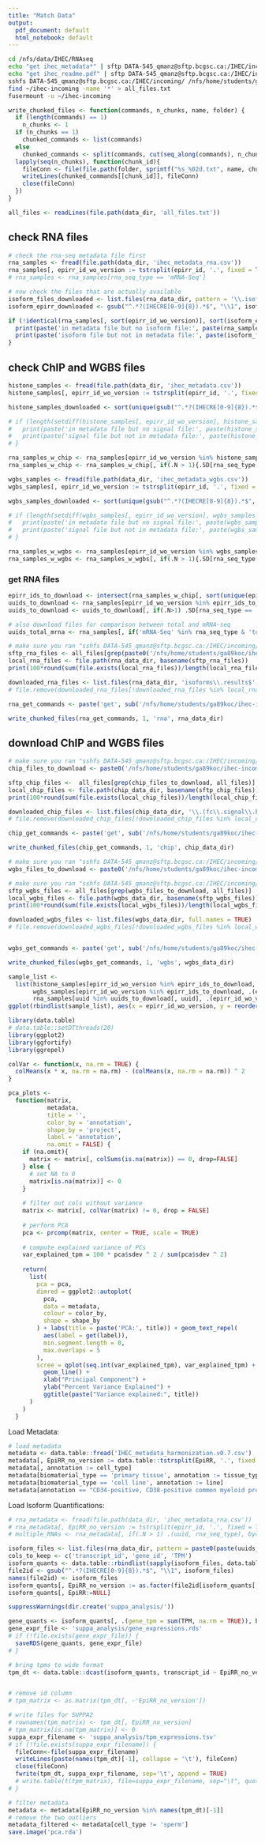 ```yaml
---
title: "Match Data"
output: 
  pdf_document: default
  html_notebook: default
---
```



```bash
cd /nfs/data/IHEC/RNAseq
echo "get ihec_metadata*" | sftp DATA-545_qmanz@sftp.bcgsc.ca:/IHEC/incoming/readme
echo "get ihec_readme.pdf" | sftp DATA-545_qmanz@sftp.bcgsc.ca:/IHEC/incoming/readme
sshfs DATA-545_qmanz@sftp.bcgsc.ca:/IHEC/incoming/ /nfs/home/students/ga89koc/ihec-incoming/
find ~/ihec-incoming -name '*' > all_files.txt
fusermount -u ~/ihec-incoming
```

```r
write_chunked_files <- function(commands, n_chunks, name, folder) {
  if (length(commands) == 1)
    n_chunks <- 1
  if (n_chunks == 1)
    chunked_commands <- list(commands)
  else 
    chunked_commands <- split(commands, cut(seq_along(commands), n_chunks, labels = FALSE))
  lapply(seq(n_chunks), function(chunk_id){
    fileConn <- file(file.path(folder, sprintf("%s_%02d.txt", name, chunk_id)))
    writeLines(chunked_commands[[chunk_id]], fileConn)
    close(fileConn)
  })
}
```



```r
all_files <- readLines(file.path(data_dir, 'all_files.txt'))
```

## check RNA files

```r
# check the rna-seq metadata file first
rna_samples <- fread(file.path(data_dir, 'ihec_metadata_rna.csv'))
rna_samples[, epirr_id_wo_version := tstrsplit(epirr_id, '.', fixed = TRUE)[1]]
# rna_samples <- rna_samples[rna_seq_type == 'mRNA-Seq']

# now check the files that are actually available
isoform_files_downloaded <- list.files(rna_data_dir, pattern = '\\.isoforms\\.results$')
isoform_epirr_downloaded <- gsub("^.*?(IHECRE[0-9]{8}).*$", "\\1", isoform_files_downloaded)

if (!identical(rna_samples[, sort(epirr_id_wo_version)], sort(isoform_epirr_downloaded))) {
  print(paste('in metadata file but no isoform file:', paste(rna_samples[!epirr_id_wo_version %in% isoform_epirr_downloaded, epirr_id_wo_version], collapse = ', ')))
  print(paste('isoform file but not in metadata file:', paste(isoform_files_downloaded[!isoform_epirr_downloaded %in% rna_samples[, epirr_id_wo_version]], collapse = ', ')))
}
```

## check ChIP and WGBS files

```r
histone_samples <- fread(file.path(data_dir, 'ihec_metadata.csv'))
histone_samples[, epirr_id_wo_version := tstrsplit(epirr_id, '.', fixed = TRUE)[1]]

histone_samples_downloaded <- sort(unique(gsub("^.*?(IHECRE[0-9]{8}).*$", "\\1", list.files(chip_data_dir))))

# if (length(setdiff(histone_samples[, epirr_id_wo_version], histone_samples_available)) > 0) {
#   print(paste('in metadata file but no signal file:', paste(histone_samples[!epirr_id_wo_version %in% histone_samples_available, epirr_id_wo_version], collapse = ', ')))
#   print(paste('signal file but not in metadata file:', paste(histone_samples_available[!histone_samples_available %in% histone_samples[, epirr_id_wo_version]], collapse = ', ')))
# }

rna_samples_w_chip <- rna_samples[epirr_id_wo_version %in% histone_samples[, epirr_id_wo_version]]
rna_samples_w_chip <- rna_samples_w_chip[, if(.N > 1){.SD[rna_seq_type != 'total-RNA-Seq']}else{.SD}, by = epirr_id_wo_version]
```

```r
wgbs_samples <- fread(file.path(data_dir, 'ihec_metadata_wgbs.csv'))
wgbs_samples[, epirr_id_wo_version := tstrsplit(epirr_id, '.', fixed = TRUE)[1]]

wgbs_samples_downloaded <- sort(unique(gsub("^.*?(IHECRE[0-9]{8}).*$", "\\1", list.files(wgbs_data_dir, '\\.gembs_(pos|neg)\\.bw$'))))

# if (length(setdiff(wgbs_samples[, epirr_id_wo_version], wgbs_samples_available)) > 0) {
#   print(paste('in metadata file but no signal file:', paste(wgbs_samples[!epirr_id_wo_version %in% wgbs_samples_available, epirr_id_wo_version], collapse = ', ')))
#   print(paste('signal file but not in metadata file:', paste(wgbs_samples_available[!wgbs_samples_available %in% wgbs_samples[, epirr_id_wo_version]], collapse = ', ')))
# }

rna_samples_w_wgbs <- rna_samples[epirr_id_wo_version %in% wgbs_samples[, epirr_id_wo_version]]
rna_samples_w_wgbs <- rna_samples_w_wgbs[, if(.N > 1){.SD[rna_seq_type != 'total-RNA-Seq']}else{.SD}, by = epirr_id_wo_version]
```




### get RNA files

```r
epirr_ids_to_download <- intersect(rna_samples_w_chip[, sort(unique(epirr_id_wo_version))], rna_samples_w_wgbs[, sort(unique(epirr_id_wo_version))])
uuids_to_download <- rna_samples[epirr_id_wo_version %in% epirr_ids_to_download, .(epirr_id_wo_version, uuid, rna_seq_type)]
uuids_to_download <- uuids_to_download[, if(.N>1) .SD[rna_seq_type == 'mRNA-Seq'] else .SD, by=epirr_id_wo_version]

# also download files for comparison between total and mRNA-seq
uuids_total_mrna <- rna_samples[, if('mRNA-Seq' %in% rna_seq_type & 'total-RNA-Seq' %in% rna_seq_type).SD[rna_seq_type %in% c('total-RNA-Seq', 'mRNA-Seq'), .(uuid=uuid)], by=epirr_id_wo_version][, uuid]

# make sure you ran "sshfs DATA-545_qmanz@sftp.bcgsc.ca:/IHEC/incoming/ /nfs/home/students/ga89koc/ihec-incoming/"
sftp_rna_files <- all_files[grep(paste0('/nfs/home/students/ga89koc/ihec-incoming/RNA-Seq/.*(', paste(c(uuids_to_download[, uuid], uuids_total_mrna), collapse = '|'), ')\\.isoforms\\.results$'), all_files)]
local_rna_files <- file.path(rna_data_dir, basename(sftp_rna_files))
print(100*round(sum(file.exists(local_rna_files))/length(local_rna_files), 5))

downloaded_rna_files <- list.files(rna_data_dir, 'isoforms\\.results$', full.names = TRUE)
# file.remove(downloaded_rna_files[!downloaded_rna_files %in% local_rna_files])

rna_get_commands <- paste('get', sub('/nfs/home/students/ga89koc/ihec-incoming', '/IHEC/incoming', sftp_rna_files[!file.exists(local_rna_files)], fixed = T))

write_chunked_files(rna_get_commands, 1, 'rna', rna_data_dir)
```

## download ChIP and WGBS files

```r
# make sure you ran "sshfs DATA-545_qmanz@sftp.bcgsc.ca:/IHEC/incoming/ /nfs/home/students/ga89koc/ihec-incoming/"
chip_files_to_download <- paste0('/nfs/home/students/ga89koc/ihec-incoming/ChIP-Seq/.*(', paste(epirr_ids_to_download, collapse = '|'), ').*\\.(fc\\.signal\\.bigwig|pval0\\.01\\.500K\\.bfilt\\.narrowPeak\\.gz)$')

sftp_chip_files <-  all_files[grep(chip_files_to_download, all_files)]
local_chip_files <- file.path(chip_data_dir, basename(sftp_chip_files))
print(100*round(sum(file.exists(local_chip_files))/length(local_chip_files), 5))

downloaded_chip_files <- list.files(chip_data_dir, '\\.(fc\\.signal\\.bigwig|pval0\\.01\\.500K\\.bfilt\\.narrowPeak\\.gz)$', full.names = TRUE)
# file.remove(downloaded_chip_files[!downloaded_chip_files %in% local_chip_files])

chip_get_commands <- paste('get', sub('/nfs/home/students/ga89koc/ihec-incoming', '/IHEC/incoming', sftp_chip_files[!file.exists(local_chip_files)], fixed = T))

write_chunked_files(chip_get_commands, 1, 'chip', chip_data_dir)

```


```r
# make sure you ran "sshfs DATA-545_qmanz@sftp.bcgsc.ca:/IHEC/incoming/ /nfs/home/students/ga89koc/ihec-incoming/"
wgbs_files_to_download <- paste0('/nfs/home/students/ga89koc/ihec-incoming/WGBS/.*(', paste(epirr_ids_to_download, collapse = '|'), ').*.gembs_(neg|pos).bw$')

# make sure you ran "sshfs DATA-545_qmanz@sftp.bcgsc.ca:/IHEC/incoming/ /nfs/home/students/ga89koc/ihec-incoming/"
sftp_wgbs_files <- all_files[grep(wgbs_files_to_download, all_files)]
local_wgbs_files <- file.path(wgbs_data_dir, basename(sftp_wgbs_files))
print(100*round(sum(file.exists(local_wgbs_files))/length(local_wgbs_files), 5))

downloaded_wgbs_files <- list.files(wgbs_data_dir, full.names = TRUE)
# file.remove(downloaded_wgbs_files[!downloaded_wgbs_files %in% local_wgbs_files])


wgbs_get_commands <- paste('get', sub('/nfs/home/students/ga89koc/ihec-incoming', '/IHEC/incoming', sftp_wgbs_files[!file.exists(local_wgbs_files)], fixed = T))

write_chunked_files(wgbs_get_commands, 1, 'wgbs', wgbs_data_dir)
```

```r
sample_list <-
  list(histone_samples[epirr_id_wo_version %in% epirr_ids_to_download, .(epirr_id_wo_version, uuid, antibody)],
       wgbs_samples[epirr_id_wo_version %in% epirr_ids_to_download, .(epirr_id_wo_version, uuid, antibody = 'wgbs')],
       rna_samples[uuid %in% uuids_to_download[, uuid], .(epirr_id_wo_version, uuid, antibody = rna_seq_type)])
ggplot(rbindlist(sample_list), aes(x = epirr_id_wo_version, y = reorder(antibody, antibody, length))) + geom_tile()
```


```r
library(data.table)
# data.table::setDTthreads(20)
library(ggplot2)
library(ggfortify)
library(ggrepel)

colVar <- function(x, na.rm = TRUE) {
  colMeans(x * x, na.rm = na.rm) - (colMeans(x, na.rm = na.rm)) ^ 2
}

pca_plots <-
  function(matrix,
           metadata,
           title = '',
           color_by = 'annotation',
           shape_by = 'project',
           label = 'annotation',
           na.omit = FALSE) {
    if (na.omit){
      matrix <- matrix[, colSums(is.na(matrix)) == 0, drop=FALSE]
    } else {
      # set NA to 0
      matrix[is.na(matrix)] <- 0
    }
    
    # filter out cols without variance
    matrix <- matrix[, colVar(matrix) != 0, drop = FALSE]
    
    # perform PCA
    pca <- prcomp(matrix, center = TRUE, scale = TRUE)
    
    # compute explained variance of PCs
    var_explained_tpm = 100 * pca$sdev ^ 2 / sum(pca$sdev ^ 2)
    
    return(
      list(
        pca = pca,
        dimred = ggplot2::autoplot(
          pca,
          data = metadata,
          colour = color_by,
          shape = shape_by
        ) + labs(title = paste('PCA:', title)) + geom_text_repel(
          aes(label = get(label)),
          min.segment.length = 0,
          max.overlaps = 5
        ),
        scree = qplot(seq.int(var_explained_tpm), var_explained_tpm) +
          geom_line() +
          xlab("Principal Component") +
          ylab("Percent Variance Explained") +
          ggtitle(paste("Variance explained:", title))
      )
    )
  }
```

Load Metadata:

```r
# load metadata
metadata <- data.table::fread('IHEC_metadata_harmonization.v0.7.csv')
metadata[, EpiRR_no_version := data.table::tstrsplit(EpiRR, '.', fixed = TRUE)[1]]
metadata[, annotation := cell_type]
metadata[biomaterial_type == 'primary tissue', annotation := tissue_type]
metadata[biomaterial_type == 'cell line', annotation := line]
metadata[annotation == "CD34-positive, CD38-positive common myeloid progenitor OR CD34-positive, CD38-positive common lymphoid progenitor", annotation := "CD34-positive, CD38-positive common progenitor"]
```

Load Isoform Quantifications:

```r
# rna_metadata <- fread(file.path(data_dir, 'ihec_metadata_rna.csv'))
# rna_metadata[, EpiRR_no_version := tstrsplit(epirr_id, '.', fixed = TRUE)[1]]
# multiple_RNAs <- rna_metadata[, if(.N > 1) .(uuid, rna_seq_type), by=EpiRR_no_version]

isoform_files <- list.files(rna_data_dir, pattern = paste0(paste(uuids_to_download[, uuid], collapse = '|'),'\\.isoforms\\.results$'), full.names = T)
cols_to_keep <- c('transcript_id', 'gene_id', 'TPM')
isoform_quants <- data.table::rbindlist(sapply(isoform_files, data.table::fread, stringsAsFactor=TRUE, simplify = FALSE, fill = TRUE, select = cols_to_keep), idcol = 'EpiRR')
file2id <- gsub("^.*?(IHECRE[0-9]{8}).*$", "\\1", isoform_files)
names(file2id) <- isoform_files
isoform_quants[, EpiRR_no_version := as.factor(file2id[isoform_quants[, EpiRR]])]
isoform_quants[, EpiRR:=NULL]

suppressWarnings(dir.create('suppa_analysis/'))

gene_quants <- isoform_quants[, .(gene_tpm = sum(TPM, na.rm = TRUE)), by = c('EpiRR_no_version', 'gene_id')]
gene_expr_file <- 'suppa_analysis/gene_expressions.rds'
# if (!file.exists(gene_expr_file)) {
  saveRDS(gene_quants, gene_expr_file)
# }

# bring tpms to wide format
tpm_dt <- data.table::dcast(isoform_quants, transcript_id ~ EpiRR_no_version, value.var = 'TPM', fill = 0)


# remove id column
# tpm_matrix <- as.matrix(tpm_dt[, -'EpiRR_no_version'])

# write files for SUPPA2
# rownames(tpm_matrix) <- tpm_dt[, EpiRR_no_version]
# tpm_matrix[is.na(tpm_matrix)] <- 0
suppa_expr_filename <- 'suppa_analysis/tpm_expressions.tsv'
# if (!file.exists(suppa_expr_filename)) {
  fileConn<-file(suppa_expr_filename)
  writeLines(paste(names(tpm_dt)[-1], collapse = '\t'), fileConn)
  close(fileConn)
  fwrite(tpm_dt, suppa_expr_filename, sep='\t', append = TRUE)
  # write.table(t(tpm_matrix), file=suppa_expr_filename, sep="\t", quote = FALSE)
# }

# filter metadata
metadata <- metadata[EpiRR_no_version %in% names(tpm_dt)[-1]]
# remove the two outliers
metadata_filtered <- metadata[cell_type != 'sperm']
save.image('pca.rda')
```
